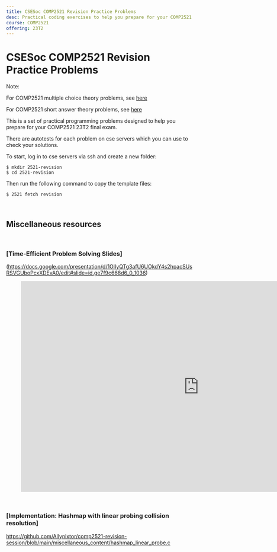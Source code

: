 ```yaml
---
title: CSESoc COMP2521 Revision Practice Problems
desc: Practical coding exercises to help you prepare for your COMP2521 23T2 final exam 😄
course: COMP2521
offering: 23T2
---
```


# CSESoc COMP2521 Revision Practice Problems

Note:

For COMP2521 multiple choice theory problems, see [here](https://learn.csesoc.org.au/articles/2521-revision-theory)

For COMP2521 short answer theory problems, see [here](https://learn.csesoc.org.au/course-revision/2521-23T2/theory)

This is a set of practical programming problems designed to help you prepare for your COMP2521 23T2 final exam.

There are autotests for each problem on cse servers which you can use to check your solutions.

To start, log in to cse servers via ssh and create a new folder:

```bash:~
$ mkdir 2521-revision
$ cd 2521-revision
```

Then run the following command to copy the template files:

```bash:~/2521-revision
$ 2521 fetch revision
```

<br />

## Miscellaneous resources

<br />

### [Time-Efficient Problem Solving Slides]

(https://docs.google.com/presentation/d/1OlIyQTg3afU6UOkdY4s2hpacSUsRSVGUboPcxXDEvA0/edit#slide=id.ge7f9c668d6_0_1036)

<figure class="video_container">
  <iframe
    src="https://docs.google.com/presentation/d/e/2PACX-1vQSdJqbTa0aI4foczJ5q3FJFaqkDzWpdDP-iVvv7zQ50jHmvU0JeOELspAFunfgMaryXlChC90Hg19t/embed?start=false&loop=false&delayms=3000"
    frameborder="0"
    width="960"
    height="569"
    allowfullscreen="true"
    mozallowfullscreen="true"
    webkitallowfullscreen="true"></iframe>
</figure>

<br />

### [Implementation: Hashmap with linear probing collision resolution]

https://github.com/Allynixtor/comp2521-revision-session/blob/main/miscellaneous_content/hashmap_linear_probe.c
